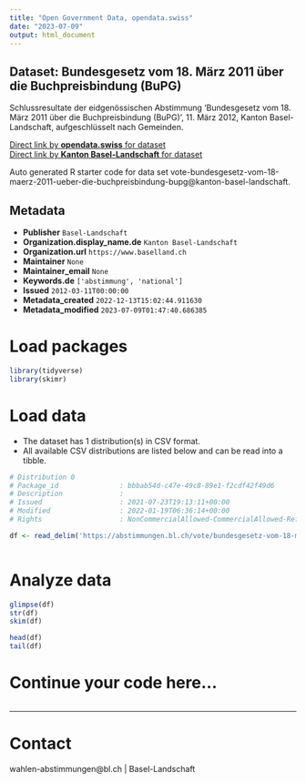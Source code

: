 ```yaml
---
title: "Open Government Data, opendata.swiss"
date: "2023-07-09"
output: html_document
---
```


## Dataset: Bundesgesetz vom 18. März 2011 über die Buchpreisbindung (BuPG)

Schlussresultate der eidgenössischen Abstimmung 'Bundesgesetz vom 18. März 2011 über die Buchpreisbindung (BuPG)', 11. März 2012, Kanton Basel-Landschaft, aufgeschlüsselt nach Gemeinden.

[Direct link by **opendata.swiss** for dataset](https://opendata.swiss/de/dataset/bundesgesetz-vom-18-marz-2011-uber-die-buchpreisbindung-bupg)<br>
[Direct link by **Kanton Basel-Landschaft** for dataset](https://abstimmungen.bl.ch/vote/bundesgesetz-vom-18-maerz-2011-ueber-die-buchpreisbindung-bupg/data)

Auto generated R starter code for data set vote-bundesgesetz-vom-18-maerz-2011-ueber-die-buchpreisbindung-bupg@kanton-basel-landschaft.

## Metadata

- **Publisher** `Basel-Landschaft`
- **Organization.display_name.de** `Kanton Basel-Landschaft`
- **Organization.url** `https://www.baselland.ch`
- **Maintainer** `None`
- **Maintainer_email** `None`
- **Keywords.de** `['abstimmung', 'national']`
- **Issued** `2012-03-11T00:00:00`
- **Metadata_created** `2022-12-13T15:02:44.911630`
- **Metadata_modified** `2023-07-09T01:47:40.686385`


# Load packages

```r

library(tidyverse)
library(skimr)

```

# Load data

-   The dataset has 1 distribution(s) in CSV format.
-   All available CSV distributions are listed below and can be read into a tibble.

```r

# Distribution 0
# Package_id               : bbbab54d-c47e-49c8-89e1-f2cdf42f49d6
# Description              : 
# Issued                   : 2021-07-23T19:13:11+00:00
# Modified                 : 2022-01-19T06:36:14+00:00
# Rights                   : NonCommercialAllowed-CommercialAllowed-ReferenceRequired

df <- read_delim('https://abstimmungen.bl.ch/vote/bundesgesetz-vom-18-maerz-2011-ueber-die-buchpreisbindung-bupg/data-csv')



```

# Analyze data

```r

glimpse(df)
str(df)
skim(df)

head(df)
tail(df)

```

# Continue your code here...

```r

```

------------------------------------------------------------------------

# Contact

wahlen-abstimmungen@bl.ch | Basel-Landschaft
